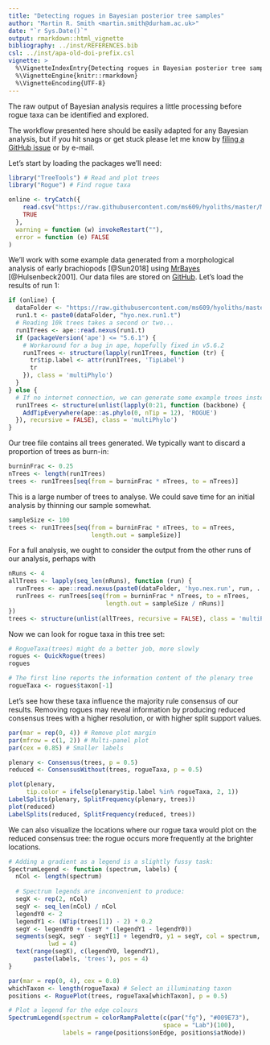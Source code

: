 ```yaml
---
title: "Detecting rogues in Bayesian posterior tree samples"
author: "Martin R. Smith <martin.smith@durham.ac.uk>"
date: "`r Sys.Date()`"
output: rmarkdown::html_vignette
bibliography: ../inst/REFERENCES.bib
csl: ../inst/apa-old-doi-prefix.csl
vignette: >
  %\VignetteIndexEntry{Detecting rogues in Bayesian posterior tree samples}
  %\VignetteEngine{knitr::rmarkdown}
  %\VignetteEncoding{UTF-8}
---
```



The raw output of Bayesian analysis requires a little processing
before rogue taxa can be identified and explored.

The workflow presented here should be easily adapted for 
any Bayesian analysis, but if you hit snags or get stuck please
let me know by [filing a GitHub issue](https://github.com/ms609/Rogue/issues/new?title=Bayesian+vignette)
or by e-mail.

Let's start by loading the packages we'll need:
```r
library("TreeTools") # Read and plot trees
library("Rogue") # Find rogue taxa
```

```r
online <- tryCatch({
    read.csv("https://raw.githubusercontent.com/ms609/hyoliths/master/MrBayes/hyo.nex.pstat")
    TRUE
  },
  warning = function (w) invokeRestart(""),
  error = function (e) FALSE
)
```

We'll work with some example data generated from a morphological
analysis of early brachiopods [@Sun2018] using
[MrBayes](https://nbisweden.github.io/MrBayes/) [@Hulsenbeck2001].
Our data files are stored on
[GitHub](https://github.com/ms609/hyoliths/tree/master/MrBayes).
Let's load the results of run 1:

```R
if (online) {
  dataFolder <- "https://raw.githubusercontent.com/ms609/hyoliths/master/MrBayes/"
  run1.t <- paste0(dataFolder, "hyo.nex.run1.t")
  # Reading 10k trees takes a second or two...
  run1Trees <- ape::read.nexus(run1.t)
  if (packageVersion('ape') <= "5.6.1") {
    # Workaround for a bug in ape, hopefully fixed in v5.6.2
    run1Trees <- structure(lapply(run1Trees, function (tr) {
      tr$tip.label <- attr(run1Trees, 'TipLabel')
      tr
    }), class = 'multiPhylo')
  }
} else {
  # If no internet connection, we can generate some example trees instead
  run1Trees <- structure(unlist(lapply(0:21, function (backbone) {
    AddTipEverywhere(ape::as.phylo(0, nTip = 12), 'ROGUE')
  }), recursive = FALSE), class = 'multiPhylo')
}
```

Our tree file contains all trees generated.  We typically want to discard 
a proportion of trees as burn-in:

```R
burninFrac <- 0.25
nTrees <- length(run1Trees)
trees <- run1Trees[seq(from = burninFrac * nTrees, to = nTrees)]
```

This is a large number of trees to analyse.  We could save time for an initial
analysis by thinning our sample somewhat.

```R
sampleSize <- 100
trees <- run1Trees[seq(from = burninFrac * nTrees, to = nTrees,
                       length.out = sampleSize)]
```

For a full analysis, we ought to consider the output from the other runs of our
analysis, perhaps with

```r
nRuns <- 4
allTrees <- lapply(seq_len(nRuns), function (run) {
  runTrees <- ape::read.nexus(paste0(dataFolder, 'hyo.nex.run', run, .'t'))
  runTrees <- runTrees[seq(from = burninFrac * nTrees, to = nTrees,
                           length.out = sampleSize / nRuns)]
})
trees <- structure(unlist(allTrees, recursive = FALSE), class = 'multiPhylo')
```

Now we can look for rogue taxa in this tree set:

```R
# RogueTaxa(trees) might do a better job, more slowly
rogues <- QuickRogue(trees)
rogues

# The first line reports the information content of the plenary tree
rogueTaxa <- rogues$taxon[-1]
```

Let's see how these taxa influence the majority rule consensus of our results.
Removing rogues may reveal information by producing reduced consensus trees
with a higher resolution, or with higher split support values.

```R
par(mar = rep(0, 4)) # Remove plot margin
par(mfrow = c(1, 2)) # Multi-panel plot
par(cex = 0.85) # Smaller labels

plenary <- Consensus(trees, p = 0.5)
reduced <- ConsensusWithout(trees, rogueTaxa, p = 0.5)

plot(plenary,
     tip.color = ifelse(plenary$tip.label %in% rogueTaxa, 2, 1))
LabelSplits(plenary, SplitFrequency(plenary, trees))
plot(reduced)
LabelSplits(reduced, SplitFrequency(reduced, trees))
```

We can also visualize the locations where our rogue taxa would plot on the
reduced consensus tree: the rogue occurs more frequently at the brighter
locations.

```r
# Adding a gradient as a legend is a slightly fussy task:
SpectrumLegend <- function (spectrum, labels) {
  nCol <- length(spectrum)
  
  # Spectrum legends are inconvenient to produce:
  segX <- rep(2, nCol)
  segY <- seq_len(nCol) / nCol
  legendY0 <- 2
  legendY1 <- (NTip(trees[1]) - 2) * 0.2
  segY <- legendY0 + (segY * (legendY1 - legendY0))
  segments(segX, segY - segY[1] + legendY0, y1 = segY, col = spectrum,
           lwd = 4)
  text(range(segX), c(legendY0, legendY1), 
       paste(labels, 'trees'), pos = 4)
}
```

```r
par(mar = rep(0, 4), cex = 0.8)
whichTaxon <- length(rogueTaxa) # Select an illuminating taxon
positions <- RoguePlot(trees, rogueTaxa[whichTaxon], p = 0.5)

# Plot a legend for the edge colours
SpectrumLegend(spectrum = colorRampPalette(c(par("fg"), "#009E73"),
                                           space = "Lab")(100),
               labels = range(positions$onEdge, positions$atNode))
```
